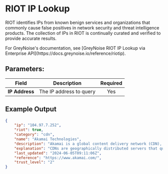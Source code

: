 
# RIOT IP Lookup

RIOT identifies IPs from known benign services and organizations that commonly cause false positives in network security and threat intelligence products. The collection of IPs in RIOT is continually curated and verified to provide accurate results.

<Callout type="info">
	For GreyNoise's documentation, see [GreyNoise RIOT IP Lookup via Enterprise
	API](https://docs.greynoise.io/reference/riotip).
</Callout>

## Parameters:

| Field          | Description             | Required |
| -------------- | ----------------------- | :------: |
| **IP Address** | The IP address to query |   Yes    |

## Example Output

```json
{
	"ip": "104.97.7.252",
	"riot": true,
	"category": "cdn",
	"name": "Akamai Technologies",
	"description": "Akamai is a global content delivery network (CDN), cybersecurity, and cloud service company, providing web and Internet security services.",
	"explanation": "CDNs are geographically distributed servers that quickly deliver web content to users. You may see your network communicating with IP addresses belonging to Akamai Technologies on ports 80/TCP and 443/TCP.",
	"last_updated": "2024-06-05T09:11:06Z",
	"reference": "https://www.akamai.com/",
	"trust_level": "2"
}
```
